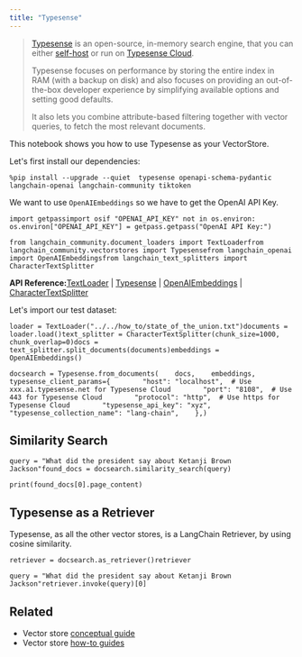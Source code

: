 ```yaml
---
title: "Typesense"
---
```


> [Typesense](https://typesense.org) is an open-source, in-memory search engine, that you can either [self-host](https://typesense.org/oss/guide/install-typesense#option-2-local-machine-self-hosting) or run on [Typesense Cloud](https://cloud.typesense.org/).
>
> Typesense focuses on performance by storing the entire index in RAM (with a backup on disk) and also focuses on providing an out-of-the-box developer experience by simplifying available options and setting good defaults.
>
> It also lets you combine attribute-based filtering together with vector queries, to fetch the most relevant documents.

This notebook shows you how to use Typesense as your VectorStore.

Let's first install our dependencies:

```
%pip install --upgrade --quiet  typesense openapi-schema-pydantic langchain-openai langchain-community tiktoken
```

We want to use `OpenAIEmbeddings` so we have to get the OpenAI API Key.

```
import getpassimport osif "OPENAI_API_KEY" not in os.environ:    os.environ["OPENAI_API_KEY"] = getpass.getpass("OpenAI API Key:")
```

```
from langchain_community.document_loaders import TextLoaderfrom langchain_community.vectorstores import Typesensefrom langchain_openai import OpenAIEmbeddingsfrom langchain_text_splitters import CharacterTextSplitter
```

**API Reference:**[TextLoader](https://python.langchain.com/api_reference/community/document_loaders/langchain_community.document_loaders.text.TextLoader.html) | [Typesense](https://python.langchain.com/api_reference/community/vectorstores/langchain_community.vectorstores.typesense.Typesense.html) | [OpenAIEmbeddings](https://python.langchain.com/api_reference/openai/embeddings/langchain_openai.embeddings.base.OpenAIEmbeddings.html) | [CharacterTextSplitter](https://python.langchain.com/api_reference/text_splitters/character/langchain_text_splitters.character.CharacterTextSplitter.html)

Let's import our test dataset:

```
loader = TextLoader("../../how_to/state_of_the_union.txt")documents = loader.load()text_splitter = CharacterTextSplitter(chunk_size=1000, chunk_overlap=0)docs = text_splitter.split_documents(documents)embeddings = OpenAIEmbeddings()
```

```
docsearch = Typesense.from_documents(    docs,    embeddings,    typesense_client_params={        "host": "localhost",  # Use xxx.a1.typesense.net for Typesense Cloud        "port": "8108",  # Use 443 for Typesense Cloud        "protocol": "http",  # Use https for Typesense Cloud        "typesense_api_key": "xyz",        "typesense_collection_name": "lang-chain",    },)
```

## Similarity Search

```
query = "What did the president say about Ketanji Brown Jackson"found_docs = docsearch.similarity_search(query)
```

```
print(found_docs[0].page_content)
```

## Typesense as a Retriever

Typesense, as all the other vector stores, is a LangChain Retriever, by using cosine similarity.

```
retriever = docsearch.as_retriever()retriever
```

```
query = "What did the president say about Ketanji Brown Jackson"retriever.invoke(query)[0]
```

## Related

* Vector store [conceptual guide](/oss/concepts/vectorstores)
* Vector store [how-to guides](/oss/how_to/#vector-stores)
